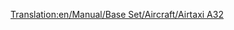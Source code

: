 [[Translation:en/Manual/Base Set/Aircraft/Airtaxi A32]]
{{en/Manual/Base Set/Aircraft/Aircraft|Cost=36.914 (73,828)
|Speed=947 kph (592 MPH)
|Annual=4.781 (9,562)
|Designed=1987
|Lifespan=24
|Capacity=160 passengers & 20 bags of mail
|Description=A standard jet plane. Larger airports preferred.
|Real-life=Airbus A320
}}